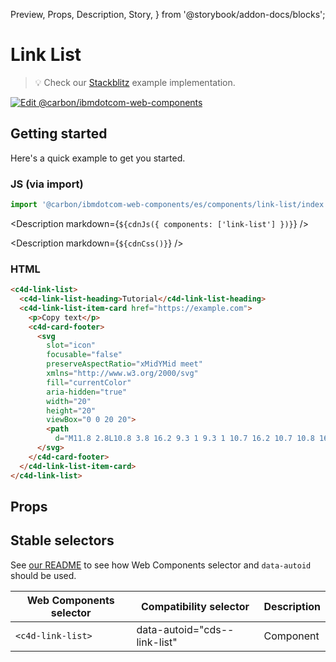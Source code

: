   Preview,
  Props,
  Description,
  Story,
} from '@storybook/addon-docs/blocks';

# Link List

> 💡 Check our
> [Stackblitz](https://stackblitz.com/github/carbon-design-system/carbon-for-ibm-dotcom/tree/main/packages/web-components/examples/stackblitz/components/link-list)
> example implementation.

[![Edit @carbon/ibmdotcom-web-components](https://developer.stackblitz.com/img/open_in_stackblitz.svg)](https://stackblitz.com/github/carbon-design-system/carbon-for-ibm-dotcom/tree/main/packages/web-components/examples/codesandbox/components/link-list)

## Getting started

Here's a quick example to get you started.

### JS (via import)

```javascript
import '@carbon/ibmdotcom-web-components/es/components/link-list/index.js';
```

<Description markdown={`${cdnJs({ components: ['link-list'] })}`} />

<Description markdown={`${cdnCss()}`} />

### HTML

```html
<c4d-link-list>
  <c4d-link-list-heading>Tutorial</c4d-link-list-heading>
  <c4d-link-list-item-card href="https://example.com">
    <p>Copy text</p>
    <c4d-card-footer>
      <svg
        slot="icon"
        focusable="false"
        preserveAspectRatio="xMidYMid meet"
        xmlns="http://www.w3.org/2000/svg"
        fill="currentColor"
        aria-hidden="true"
        width="20"
        height="20"
        viewBox="0 0 20 20">
        <path
          d="M11.8 2.8L10.8 3.8 16.2 9.3 1 9.3 1 10.7 16.2 10.7 10.8 16.2 11.8 17.2 19 10z"></path>
      </svg>
    </c4d-card-footer>
  </c4d-link-list-item-card>
</c4d-link-list>
```

## Props

<Props of="cds-link-list" />

## Stable selectors

See
[our README](https://github.com/carbon-design-system/carbon-for-ibm-dotcom/tree/main/packages/web-components#stable-selectors-for-analytics-and-integratione2e-testing-in-web-components)
to see how Web Components selector and `data-autoid` should be used.

| Web Components selector | Compatibility selector       | Description |
| ----------------------- | ---------------------------- | ----------- |
| `<c4d-link-list>`       | data-autoid="cds--link-list" | Component   |

<Description markdown={contributing} />
